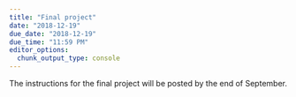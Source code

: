 ```yaml
---
title: "Final project"
date: "2018-12-19"
due_date: "2018-12-19"
due_time: "11:59 PM"
editor_options: 
  chunk_output_type: console
---
```


The instructions for the final project will be posted by the end of September.
